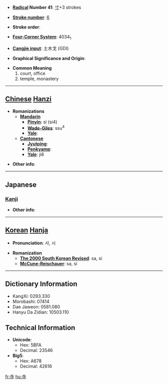 * '''[[Wiktionary:Chinese radical index| Radical]] Number 41''': [[Wiktionary:Chinese radical index 寸|寸]]+3 strokes

* '''[[Wiktionary:Chinese total strokes index|Stroke number]]''': [[Wiktionary:Chinese total strokes index 6|6]]

* '''Stroke order''': 

* '''[[Wiktionary:Chinese four corner index|Four-Corner System]]''': 4034<sub>1</sub>

* '''[[Wiktionary:Chinese Cangjie index|Cangjie input]]''': 土木戈 (GDI)

* '''Graphical Significance and Origin''': 

* '''Common Meaning'''
*#court, office
*# temple, monastery


----

== [[Chinese]] [[Hanzi]] ==

* '''Romanizations'''
** '''[[Mandarin]]'''
*** '''[[Pinyin]]''': sì (si4)
*** '''[[Wade-Giles]]''': ssu<sup>4</sup>
*** '''[[Yale]]''': 
** '''[[Cantonese]]'''
*** '''[[Jyutping]]''':
*** '''[[Penkyamp]]''': 
*** '''[[Yale]]''': ji6

* '''Other info''': 

----

==Japanese==
===[[Kanji]]===
{{kanji|on readings=[[じ]] (ji), [[し]] (shi)|kun readings=[[てら]] (tera)}}

* '''Other info''':  

----

== [[Korean]] [[Hanja]] ==

* '''Pronunciation''': 사, 시

* '''Romanization'''
** '''[[The 2000 South Korean Revised Romanization|The 2000 South Korean Revised]]''': sa, si
** '''[[McCune-Reischauer]]''': sa, si

----

== Dictionary Information ==

* KangXi: 0293.330
* Morobashi: 07414
* Dae Jaweon: 0581.080
* Hanyu Da Zidian: 10503.110

== Technical Information ==

* '''Unicode''':
** Hex: 5BFA
** Decimal: 23546
* '''Big5''':
** Hex: A678
** Decimal: 42616

[[fr:寺]]
[[hu:寺]]